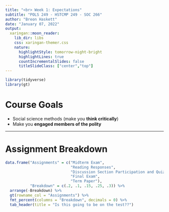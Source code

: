 ```yaml
---
title: "<br> Week 1: Expectations"
subtitle: "POLS 249 - HSTCMP 249 - SOC 266"
author: "Breon Haskett"
date: "January 07, 2022"
output:
  xaringan::moon_reader:
    lib_dir: libs
    css: xaringan-themer.css
    nature:
      highlightStyle: tomorrow-night-bright
      highlightLines: true
      countIncrementalSlides: false
      titleSlideClass: ["center","top"]
---
```


```r
library(tidyverse)
library(gt)
```




# Course Goals 

* Social science methods (make you **think critically**)
* Make you **engaged members of the polity**




---
# Assignment Breakdown 

```r

data.frame("Assignments" = c("Midterm Exam",
                             "Reading Responses",
                             "Discussion Section Participation and Quizzes",
                             "Final Exam",
                             "Term Paper"),
           "Breakdown" = c(.2, .1, .15, .25, .3)) %>% 
  arrange(-Breakdown) %>% 
  gt(rowname_col = "Assignments") %>% 
  fmt_percent(columns = "Breakdown", decimals = 0) %>% 
  tab_header(title = "Is this going to be on the test??")




```











